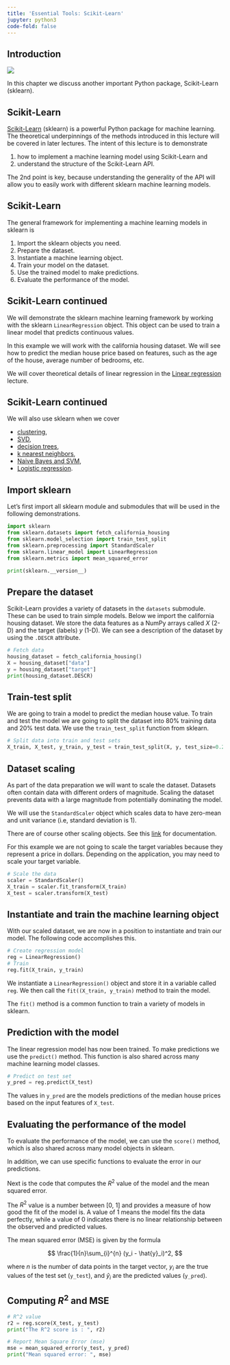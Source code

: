 ```yaml
---
title: 'Essential Tools: Scikit-Learn'
jupyter: python3
code-fold: false
---
```


::: {.content-visible when-profile="web"}
## Introduction

[![](https://colab.research.google.com/assets/colab-badge.svg)](https://colab.research.google.com/github/tools4ds/DS701-Course-Notes/blob/main/ds701_book/jupyter_notebooks/02C-Sklearn.ipynb)

In this chapter we discuss another important Python package, Scikit-Learn (sklearn).
:::

::: {.content-visible when-profile="slides"}
## Scikit-Learn
:::
[Scikit-Learn](https://scikit-learn.org/stable/) (sklearn) is a powerful Python package for machine learning. The theoretical underpinnings of the methods introduced in this lecture will be covered in later lectures. The intent of this lecture is to demonstrate

:::: {.incremental}
1. how to implement a machine learning model using Scikit-Learn and
1. understand the structure of the Scikit-Learn API.
::::

:::: {.fragment}
The 2nd point is key, because understanding the generality of the API will allow you to easily work with different sklearn machine learning models.
::::

::: {.content-visible when-profile="slides"}
## Scikit-Learn
:::

The general framework for implementing a machine learning models in sklearn is

:::: {.incremental}
1. Import the sklearn objects you need.
1. Prepare the dataset.
1. Instantiate a machine learning object.
1. Train your model on the dataset.
1. Use the trained model to make predictions.
1. Evaluate the performance of the model. 
::::

::: {.content-visible when-profile="slides"}
## Scikit-Learn continued
:::

:::: {.fragment}
We will demonstrate the sklearn machine learning framework by working with the sklearn `LinearRegression` object. This object can be used to train a linear model that predicts continuous values. 
::::

:::: {.fragment}
In this example we will work with the california housing dataset. We will see how to predict the median house price based on features, such as the age of the house, average number of bedrooms, etc. 
::::

:::: {.fragment}
We will cover theoretical details of linear regression in the [Linear regression](17-Regression-I-Linear.qmd) lecture.
::::

::: {.content-visible when-profile="slides"}
## Scikit-Learn continued
:::

We will also use sklearn when we cover

:::: {.incremental}
- [clustering](06-Clustering-I-kmeans.qmd),
- [SVD](11-Dimensionality-Reduction-SVD-II.qmd),
- [decision trees](14-Classification-I-Decision-Trees.qmd),
- [k nearest neighbors](15-Classification-II-kNN.qmd),
- [Naive Bayes and SVM](16-Classification-III-NB-SVM.qmd),
- [Logistic regression](18-Regression-II-Logistic.qmd).
::::

## Import sklearn

Let's first import all sklearn module and submodules that will be used in the following demonstrations.

```python
import sklearn
from sklearn.datasets import fetch_california_housing
from sklearn.model_selection import train_test_split
from sklearn.preprocessing import StandardScaler
from sklearn.linear_model import LinearRegression
from sklearn.metrics import mean_squared_error

print(sklearn.__version__)
```

## Prepare the dataset

Scikit-Learn provides a variety of datasets in the `datasets` submodule. These can be used to train simple models. Below we import the california housing dataset. We store the data features as a NumPy arrays called $X$ (2-D) and the target (labels) $y$ (1-D). We can see a description of the dataset by using the `.DESCR` attribute.

```python
# Fetch data
housing_dataset = fetch_california_housing()
X = housing_dataset["data"]
y = housing_dataset["target"]
print(housing_dataset.DESCR)
```

::: {.content-visible when-profile="slides"}
## Train-test split
:::
We are going to train a model to predict the median house value. To train and test the model we are going to split the dataset into 80% training data and 20% test data. We use the `train_test_split` function from sklearn.

```python
# Split data into train and test sets
X_train, X_test, y_train, y_test = train_test_split(X, y, test_size=0.20 ,random_state=42)
```

::: {.content-visible when-profile="slides"}
## Dataset scaling
:::

:::: {.fragment}
As part of the data preparation we will want to scale the dataset. Datasets often contain data with different orders of magnitude. Scaling the dataset prevents data with a large magnitude from potentially dominating the model. 
::::

:::: {.fragment}
We will use the `StandardScaler` object which scales data to have zero-mean and unit variance (i.e, standard deviation is 1). 

::: {.content-hidden when-profile="slides"}
There are of course other scaling objects. See this [link](https://scikit-learn.org/stable/modules/preprocessing.html) for documentation. 
:::

For this example we are not going to scale the target variables because they represent a price in dollars. Depending on the application, you may need to scale your target variable.
::::

:::: {.fragment}
```python
# Scale the data 
scaler = StandardScaler()
X_train = scaler.fit_transform(X_train)
X_test = scaler.transform(X_test)
```
::::

## Instantiate and train the machine learning object

With our scaled dataset, we are now in a position to instantiate and train our model. The following code accomplishes this.

```python
# Create regression model
reg = LinearRegression()
# Train
reg.fit(X_train, y_train)
```

We instantiate a `LinearRegression()` object and store it in a variable called `reg`. We then call the `fit((X_train, y_train)` method to train the model. 

The `fit()` method is a common function to train a variety of models in sklearn. 

## Prediction with the model

The linear regression model has now been trained. To make predictions we use the `predict()` method. This function is also shared across many machine learning model classes.

```python
# Predict on test set
y_pred = reg.predict(X_test)
```

The values in `y_pred` are the models predictions of the median house prices based on the input features of `X_test`.

## Evaluating the performance of the model

:::: {.fragment}
To evaluate the performance of the model, we can use the `score()` method, which is also shared across many model objects in sklearn. 
::::

::: {.content-hidden when-profile="slides"}
In addition, we can use specific functions to evaluate the error in our predictions.
:::

:::: {.fragment}
Next is the code that computes the $R^2$ value of the model and the mean squared error.

The $R^2$ value is a number between [0, 1] and provides a measure of how good the fit of the model is. A value of 1 
means the model fits the data perfectly, while a value of 0 indicates there is no linear relationship between the 
observed and predicted values.
::::

:::: {.fragment}
The mean squared error (MSE) is given by the formula

$$ 
\frac{1}{n}\sum_{i}^{n} (y_i - \hat{y}_i)^2,
$$

where $n$ is the number of data points in the target vector, $y_i$ are the true values of the test set (`y_test`), and $\hat{y}_i$ are the predicted values (`y_pred`).
::::

::: {.content-visible when-profile="slides"}
## Computing $R^2$ and MSE
:::

```python
# R^2 value
r2 = reg.score(X_test, y_test)
print("The R^2 score is : ", r2)

# Report Mean Square Error (mse)
mse = mean_squared_error(y_test, y_pred)
print("Mean squared error: ", mse)
```